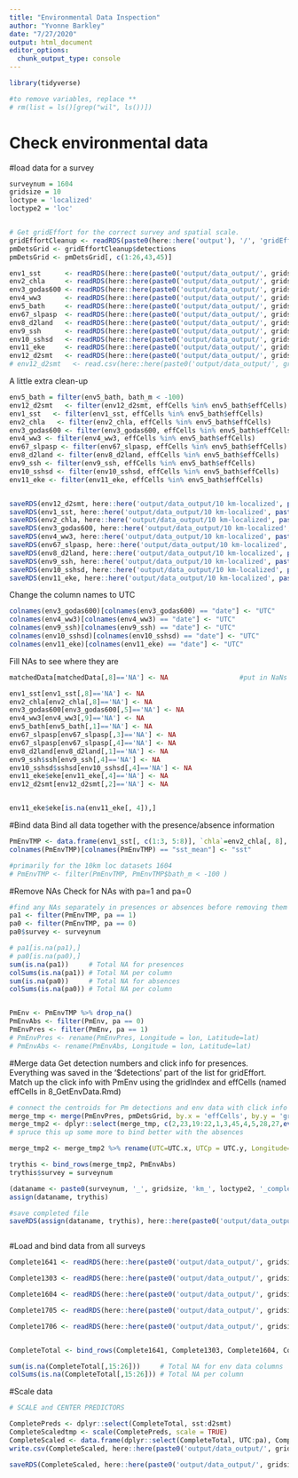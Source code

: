 ```yaml
---
title: "Environmental Data Inspection"
author: "Yvonne Barkley"
date: "7/27/2020"
output: html_document
editor_options: 
  chunk_output_type: console
---
```



```r
library(tidyverse)

#to remove variables, replace **
# rm(list = ls()[grep("wil", ls())])
```



# Check environmental data

#load data for a survey
```r
surveynum = 1604
gridsize = 10
loctype = 'localized'
loctype2 = 'loc'


# Get gridEffort for the correct survey and spatial scale. 
gridEffortCleanup <- readRDS(paste0(here::here('output'), '/', 'gridEffort', surveynum, '_', gridsize, 'km.rda'))
pmDetsGrid <- gridEffortCleanup$detections
pmDetsGrid <- pmDetsGrid[, c(1:26,43,45)]
```

```r
env1_sst      <- readRDS(here::here(paste0('output/data_output/', gridsize, ' km-', loctype), paste0(surveynum, '_', gridsize, 'km_sst.rda')))
env2_chla     <- readRDS(here::here(paste0('output/data_output/', gridsize, ' km-', loctype), paste0(surveynum, '_', gridsize, 'km_chla.rda')))
env3_godas600 <- readRDS(here::here(paste0('output/data_output/', gridsize, ' km-', loctype), paste0(surveynum, '_', gridsize, 'km_temp600.rda')))
env4_ww3      <- readRDS(here::here(paste0('output/data_output/', gridsize, ' km-', loctype), paste0(surveynum, '_', gridsize, 'km_wavepow.rda')))
env5_bath     <- readRDS(here::here(paste0('output/data_output/', gridsize, ' km-', loctype), paste0(surveynum, '_', gridsize, 'km_bathy.rda')))
env67_slpasp  <- readRDS(here::here(paste0('output/data_output/', gridsize, ' km-', loctype), paste0(surveynum, '_', gridsize, 'km_slpasp.rda')))
env8_d2land   <- readRDS(here::here(paste0('output/data_output/', gridsize, ' km-', loctype), paste0(surveynum, '_', gridsize, 'km_d2land.rda')))
env9_ssh      <- readRDS(here::here(paste0('output/data_output/', gridsize, ' km-', loctype), paste0(surveynum, '_', gridsize, 'km_ssh.rda')))
env10_sshsd   <- readRDS(here::here(paste0('output/data_output/', gridsize, ' km-', loctype), paste0(surveynum, '_', gridsize, 'km_sshsd.rda')))
env11_eke     <- readRDS(here::here(paste0('output/data_output/', gridsize, ' km-', loctype), paste0(surveynum, '_', gridsize, 'km_eke.rda')))
env12_d2smt   <- readRDS(here::here(paste0('output/data_output/', gridsize, ' km-', loctype), paste0(surveynum, '_', gridsize, 'km_dist2smt.rda')))
# env12_d2smt   <- read.csv(here::here(paste0('output/data_output/', gridsize, ' km-', loctype), paste0(surveynum, '_', gridsize, 'km_dist2smt.csv')))
```

A little extra clean-up
```r
env5_bath = filter(env5_bath, bath_m < -100)
env12_d2smt   <- filter(env12_d2smt, effCells %in% env5_bath$effCells)
env1_sst   <- filter(env1_sst, effCells %in% env5_bath$effCells)
env2_chla   <- filter(env2_chla, effCells %in% env5_bath$effCells)
env3_godas600 <- filter(env3_godas600, effCells %in% env5_bath$effCells)
env4_ww3 <- filter(env4_ww3, effCells %in% env5_bath$effCells)
env67_slpasp <- filter(env67_slpasp, effCells %in% env5_bath$effCells)
env8_d2land <- filter(env8_d2land, effCells %in% env5_bath$effCells)
env9_ssh <- filter(env9_ssh, effCells %in% env5_bath$effCells)
env10_sshsd <- filter(env10_sshsd, effCells %in% env5_bath$effCells)
env11_eke <- filter(env11_eke, effCells %in% env5_bath$effCells)


saveRDS(env12_d2smt, here::here('output/data_output/10 km-localized', paste0(surveynum, '_', gridsize, 'km_dist2smt.rda')))
saveRDS(env1_sst, here::here('output/data_output/10 km-localized', paste0(surveynum, '_', gridsize, 'km_sst.rda')))
saveRDS(env2_chla, here::here('output/data_output/10 km-localized', paste0(surveynum, '_', gridsize, 'km_chla.rda')))
saveRDS(env3_godas600, here::here('output/data_output/10 km-localized', paste0(surveynum, '_', gridsize, 'km_temp600.rda')))
saveRDS(env4_ww3, here::here('output/data_output/10 km-localized', paste0(surveynum, '_', gridsize, 'km_wavepow.rda')))
saveRDS(env67_slpasp, here::here('output/data_output/10 km-localized', paste0(surveynum, '_', gridsize, 'km_slpasp.rda')))
saveRDS(env8_d2land, here::here('output/data_output/10 km-localized', paste0(surveynum, '_', gridsize, 'km_d2land.rda')))
saveRDS(env9_ssh, here::here('output/data_output/10 km-localized', paste0(surveynum, '_', gridsize, 'km_ssh.rda')))
saveRDS(env10_sshsd, here::here('output/data_output/10 km-localized', paste0(surveynum, '_', gridsize, 'km_sshsd.rda')))
saveRDS(env11_eke, here::here('output/data_output/10 km-localized', paste0(surveynum, '_', gridsize, 'km_eke.rda')))

```

Change the column names to UTC
```r
colnames(env3_godas600)[colnames(env3_godas600) == "date"] <- "UTC"
colnames(env4_ww3)[colnames(env4_ww3) == "date"] <- "UTC"
colnames(env9_ssh)[colnames(env9_ssh) == "date"] <- "UTC"
colnames(env10_sshsd)[colnames(env10_sshsd) == "date"] <- "UTC"
colnames(env11_eke)[colnames(env11_eke) == "date"] <- "UTC"

```


Fill NAs to see where they are
```r
matchedData[matchedData[,8]=='NA'] <- NA                  #put in NaNs to variable column

env1_sst[env1_sst[,8]=='NA'] <- NA      
env2_chla[env2_chla[,8]=='NA'] <- NA       
env3_godas600[env3_godas600[,5]=='NA'] <- NA  
env4_ww3[env4_ww3[,9]=='NA'] <- NA        
env5_bath[env5_bath[,1]=='NA'] <- NA
env67_slpasp[env67_slpasp[,3]=='NA'] <- NA    
env67_slpasp[env67_slpasp[,4]=='NA'] <- NA    
env8_d2land[env8_d2land[,1]=='NA'] <- NA     
env9_ssh$ssh[env9_ssh[,4]=='NA'] <- NA     
env10_sshsd$sshsd[env10_sshsd[,4]=='NA'] <- NA     
env11_eke$eke[env11_eke[,4]=='NA'] <- NA       
env12_d2smt[env12_d2smt[,2]=='NA'] <- NA 


env11_eke$eke[is.na(env11_eke[, 4]),]


```


#Bind data
Bind all data together with the presence/absence information
```r

PmEnvTMP <- data.frame(env1_sst[, c(1:3, 5:8)], `chla`=env2_chla[, 8], `temp600`=env3_godas600[,5], `wavepow`=env4_ww3[,9], `bathy`=env5_bath[,1], `slope`=env67_slpasp[,3], `aspect`=env67_slpasp[,4], `d2land`=env8_d2land[,1], `ssh`=env9_ssh[,4], `sshsd`=env10_sshsd[,4], `eke`=env11_eke[,4], `d2smt`=env12_d2smt[,2])
colnames(PmEnvTMP)[colnames(PmEnvTMP) == "sst_mean"] <- "sst"

#primarily for the 10km loc datasets 1604 
# PmEnvTMP <- filter(PmEnvTMP, PmEnvTMP$bath_m < -100 )


```

#Remove NAs
Check for NAs with pa=1 and pa=0
```r

#find any NAs separately in presences or absences before removing them
pa1 <- filter(PmEnvTMP, pa == 1)
pa0 <- filter(PmEnvTMP, pa == 0)
pa0$survey <- surveynum

# pa1[is.na(pa1),]
# pa0[is.na(pa0),]
sum(is.na(pa1))     # Total NA for presences
colSums(is.na(pa1)) # Total NA per column
sum(is.na(pa0))     # Total NA for absences
colSums(is.na(pa0)) # Total NA per column


PmEnv <- PmEnvTMP %>% drop_na()
PmEnvAbs <- filter(PmEnv, pa == 0)
PmEnvPres <- filter(PmEnv, pa == 1)
# PmEnvPres <- rename(PmEnvPres, Longitude = lon, Latitude=lat)
# PmEnvAbs <- rename(PmEnvAbs, Longitude = lon, Latitude=lat)

```


#Merge data
Get detection numbers and click info for presences. Everything was saved in the '$detections' part of the list for gridEffort. 
Match up the click info with PmEnv using the gridIndex and effCells (named effCells in 8_GetEnvData.Rmd)
```r
# connect the centroids for Pm detections and env data with click info from pmDetsGrid
merge_tmp <- merge(PmEnvPres, pmDetsGrid, by.x = 'effCells', by.y = 'gridIndex')
merge_tmp2 <- dplyr::select(merge_tmp, c(2,23,19:22,1,3,45,4,5,28,27,everything())) #This contains the presences with the env data from the centroid locations
# spruce this up some more to bind better with the absences

merge_tmp2 <- merge_tmp2 %>% rename(UTC=UTC.x, UTCp = UTC.y, Longitude=Longitude.x, Latitude = Latitude.x, Latitudep = Latitude.y, Longitudep = Longitude.y)

trythis <- bind_rows(merge_tmp2, PmEnvAbs)
trythis$survey = surveynum

(dataname <- paste0(surveynum, '_', gridsize, 'km_', loctype2, '_complete'))
assign(dataname, trythis)

#save completed file
saveRDS(assign(dataname, trythis), here::here(paste0('output/data_output/', gridsize, ' km-', loctype), dataname))



```


#Load and bind data from all surveys
```r
Complete1641 <- readRDS(here::here(paste0('output/data_output/', gridsize, ' km-', loctype), paste0('1641_', gridsize, 'km_', loctype2, '_complete')))

Complete1303 <- readRDS(here::here(paste0('output/data_output/', gridsize, ' km-', loctype), paste0('1303_', gridsize, 'km_', loctype2, '_complete')))

Complete1604 <- readRDS(here::here(paste0('output/data_output/', gridsize, ' km-', loctype), paste0('1604_', gridsize, 'km_', loctype2, '_complete')))

Complete1705 <- readRDS(here::here(paste0('output/data_output/', gridsize, ' km-', loctype), paste0('1705_', gridsize, 'km_', loctype2, '_complete')))

Complete1706 <- readRDS(here::here(paste0('output/data_output/', gridsize, ' km-', loctype), paste0('1706_', gridsize, 'km_', loctype2, '_complete')))


CompleteTotal <- bind_rows(Complete1641, Complete1303, Complete1604, Complete1705, Complete1706)

sum(is.na(CompleteTotal[,15:26]))     # Total NA for env data columns
colSums(is.na(CompleteTotal[,15:26])) # Total NA per column

```



#Scale data
```r
# SCALE and CENTER PREDICTORS

CompletePreds <- dplyr::select(CompleteTotal, sst:d2smt)
CompleteScaledtmp <- scale(CompletePreds, scale = TRUE)
CompleteScaled <- data.frame(dplyr::select(CompleteTotal, UTC:pa), CompleteScaledtmp, dplyr::select(CompleteTotal, peak:lon_trk2))
write.csv(CompleteScaled, here::here(paste0('output/data_output/', gridsize, ' km-', loctype), paste0('CompletePm_', gridsize, 'km_', loctype2, '_scaled.csv')), row.names = FALSE)

saveRDS(CompleteScaled, here::here(paste0('output/data_output/', gridsize, ' km-', loctype), paste0('CompletePm_', gridsize, 'km_', loctype2, '_scaled.rda')))


```



